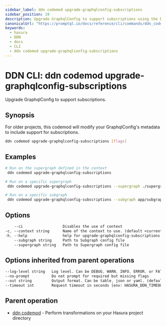 ```yaml
---
sidebar_label: ddn codemod upgrade-graphqlconfig-subscriptions
sidebar_position: 19
description: Upgrade GraphqlConfig to support subscriptions using the DDN CLI
canonicalUrl: "https://promptql.io/docs/reference/cli/commands/ddn_codemod_upgrade-graphqlconfig-subscriptions"
keywords:
  - hasura
  - DDN
  - docs
  - CLI
  - ddn codemod upgrade-graphqlconfig-subscriptions
---
```


# DDN CLI: ddn codemod upgrade-graphqlconfig-subscriptions

Upgrade GraphqlConfig to support subscriptions.

## Synopsis

For older projects, this codemod will modify your GraphqlConfig's metadata to include support for subscriptions.

```bash
ddn codemod upgrade-graphqlconfig-subscriptions [flags]
```

## Examples

```bash
# Run on the supergraph defined in the context
 ddn codemod upgrade-graphqlconfig-subscriptions

# Run on a specific supergraph
 ddn codemod upgrade-graphqlconfig-subscriptions --supergraph ./supergraph.cloud.yaml

# Run on a specific subgraph
 ddn codemod upgrade-graphqlconfig-subscriptions --subgraph app/subgraph.yaml
```

## Options

```sass
    --ci                  Disables the use of context
-c, --context string      Name of the context to use. (default <current_context>)
-h, --help                help for upgrade-graphqlconfig-subscriptions
    --subgraph string     Path to Subgraph config file
    --supergraph string   Path to Supergraph config file
```

## Options inherited from parent operations

```sass
--log-level string   Log level. Can be DEBUG, WARN, INFO, ERROR, or FATAL. (default "INFO")
--no-prompt          Do not prompt for required but missing flags
--out string         Output format. Can be table, json or yaml. (default "table")
--timeout int        Request timeout in seconds [env: HASURA_DDN_TIMEOUT] (default 100)
```

## Parent operation

- [ddn codemod](/reference/cli/commands/ddn_codemod) - Perform transformations on your Hasura project directory
